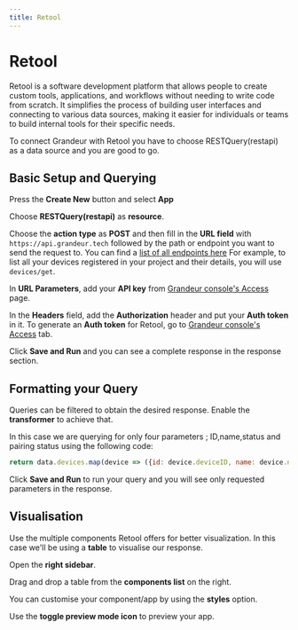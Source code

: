 ```yaml
---
title: Retool
---
```


# Retool

Retool is a software development platform that allows people to create custom tools, applications, and workflows without needing to write code from scratch. 
It simplifies the process of building user interfaces and connecting to various data sources, making it easier for individuals or teams to build internal tools for their specific needs.

To connect Grandeur with Retool you have to choose RESTQuery(restapi) as a data source and you are good to go. 

## Basic Setup and Querying

Press the **Create New** button and select **App**

Choose **RESTQuery(restapi)** as **resource**.

Choose the **action type** as **POST** and then fill in the **URL field** with `https://api.grandeur.tech` followed by the path or endpoint you want to send the request to. 
You can find a [list of all endpoints here](/references/rest-api)
For example, to list all your devices registered in your project and their details, you will use `devices/get`.

In **URL Parameters**, add your **API key** from [Grandeur console's Access](https://console.grandeur.dev/access) page.

In the **Headers** field, add the **Authorization** header and put your **Auth token** in it. To generate an **Auth token** for Retool, go to [Grandeur console's Access](https://console.grandeur.dev/access) tab.

Click **Save and Run** and you can see a complete response in the response section.


<ReactPlayer playing controls volume={0} width={832} height={468} url="/demos/retool/retool-basic-query.webm" />


## Formatting your Query

Queries can be filtered to obtain the desired response. Enable the **transformer** to achieve that.

In this case we are querying for only 
four parameters ; ID,name,status and pairing status using the following code:

```js
return data.devices.map(device => ({id: device.deviceID, name: device.name, status: device.status, paired:device.paired}));
```

Click **Save and Run** to run your query and you will see only requested parameters in the response.

<ReactPlayer playing controls volume={0} width={832} height={468} url="/demos/retool/retool-formatting-query.webm" />


## Visualisation

Use the multiple components Retool offers for better visualization. In this case we'll be using a **table** to visualise our response. 

Open the **right sidebar**.

Drag and drop a table from the **components list** on the right.

You can customise your component/app by using the **styles** option.

Use the **toggle preview mode icon** to preview your app.


<ReactPlayer playing controls volume={0} width={832} height={468} url="/demos/retool/retool-visualise.webm" />
